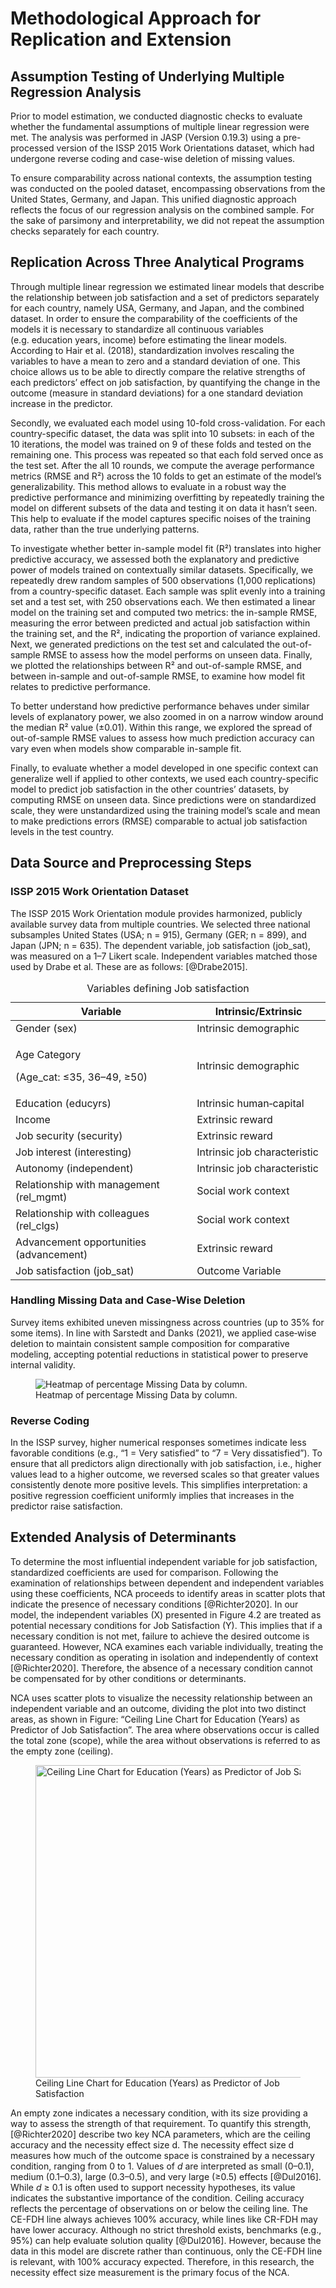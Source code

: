 # Methodological Approach for Replication and Extension

## Assumption Testing of Underlying Multiple Regression Analysis

Prior to model estimation, we conducted diagnostic checks to evaluate whether the fundamental assumptions of multiple linear regression were met. The analysis was performed in JASP (Version 0.19.3) using a pre-processed version of the ISSP 2015 Work Orientations dataset, which had undergone reverse coding and case-wise deletion of missing values.

To ensure comparability across national contexts, the assumption testing was conducted on the pooled dataset, encompassing observations from the United States, Germany, and Japan. This unified diagnostic approach reflects the focus of our regression analysis on the combined sample. For the sake of parsimony and interpretability, we did not repeat the assumption checks separately for each country.

## Replication Across Three Analytical Programs

Through multiple linear regression we estimated linear models that describe the relationship between job satisfaction and a set of predictors separately for each country, namely USA, Germany, and Japan, and the combined dataset. In order to ensure the comparability of the coefficients of the models it is necessary to standardize all continuous variables (e.g. education years, income) before estimating the linear models. According to Hair et al. (2018), standardization involves rescaling the variables to have a mean to zero and a standard deviation of one. This choice allows us to be able to directly compare the relative strengths of each predictors’ effect on job satisfaction, by quantifying the change in the outcome (measure in standard deviations) for a one standard deviation increase in the predictor.

Secondly, we evaluated each model using 10-fold cross-validation. For each country-specific dataset, the data was split into 10 subsets: in each of the 10 iterations, the model was trained on 9 of these folds and tested on the remaining one. This process was repeated so that each fold served once as the test set. After the all 10 rounds, we compute the average performance metrics (RMSE and R²) across the 10 folds to get an estimate of the model’s generalizability. This method allows to evaluate in a robust way the predictive performance and minimizing overfitting by repeatedly training the model on different subsets of the data and testing it on data it hasn’t seen. This help to evaluate if the model captures specific noises of the training data, rather than the true underlying patterns.

To investigate whether better in-sample model fit (R²) translates into higher predictive accuracy, we assessed both the explanatory and predictive power of models trained on contextually similar datasets. Specifically, we repeatedly drew random samples of 500 observations (1,000 replications) from a country-specific dataset. Each sample was split evenly into a training set and a test set, with 250 observations each. We then estimated a linear model on the training set and computed two metrics: the in-sample RMSE, measuring the error between predicted and actual job satisfaction within the training set, and the R², indicating the proportion of variance explained. Next, we generated predictions on the test set and calculated the out-of-sample RMSE to assess how the model performs on unseen data. Finally, we plotted the relationships between R² and out-of-sample RMSE, and between in-sample and out-of-sample RMSE, to examine how model fit relates to predictive performance.

To better understand how predictive performance behaves under similar levels of explanatory power, we also zoomed in on a narrow window around the median R² value (±0.01). Within this range, we explored the spread of out-of-sample RMSE values to assess how much prediction accuracy can vary even when models show comparable in-sample fit.

Finally, to evaluate whether a model developed in one specific context can generalize well if applied to other contexts, we used each country-specific model to predict job satisfaction in the other countries’ datasets, by computing RMSE on unseen data. Since predictions were on standardized scale, they were unstandardized using the training model’s scale and mean to make predictions errors (RMSE) comparable to actual job satisfaction levels in the test country.

## Data Source and Preprocessing Steps

### ISSP 2015 Work Orientation Dataset

The ISSP 2015 Work Orientation module provides harmonized, publicly available survey data from multiple countries. We selected three national subsamples United States (USA; n = 915), Germany (GER; n = 899), and Japan (JPN; n = 635). The dependent variable, job satisfaction (job_sat), was measured on a 1–7 Likert scale. Independent variables matched those used by Drabe et al. These are as follows: [@Drabe2015].

+-----------------------------------------+------------------------------+
| Variable                                | Intrinsic/Extrinsic          |
+=========================================+==============================+
| Gender (sex)                            | Intrinsic demographic        |
+-----------------------------------------+------------------------------+
| Age Category                            | Intrinsic demographic        |
|                                         |                              |
| (Age_cat: ≤35, 36–49, ≥50)              |                              |
+-----------------------------------------+------------------------------+
| Education (educyrs)                     | Intrinsic human‐capital      |
+-----------------------------------------+------------------------------+
| Income                                  | Extrinsic reward             |
+-----------------------------------------+------------------------------+
| Job security (security)                 | Extrinsic reward             |
+-----------------------------------------+------------------------------+
| Job interest (interesting)              | Intrinsic job characteristic |
+-----------------------------------------+------------------------------+
| Autonomy (independent)                  | Intrinsic job characteristic |
+-----------------------------------------+------------------------------+
| Relationship with management (rel_mgmt) | Social work context          |
+-----------------------------------------+------------------------------+
| Relationship with colleagues (rel_clgs) | Social work context          |
+-----------------------------------------+------------------------------+
| Advancement opportunities (advancement) | Extrinsic reward             |
+-----------------------------------------+------------------------------+
| Job satisfaction (job_sat)              | Outcome Variable             |
+-----------------------------------------+------------------------------+

: Variables defining Job satisfaction

### Handling Missing Data and Case‐Wise Deletion

Survey items exhibited uneven missingness across countries (up to 35% for some items). In line with Sarstedt and Danks (2021), we applied case‐wise deletion to maintain consistent sample composition for comparative modeling, accepting potential reductions in statistical power to preserve internal validity.

![Heatmap of percentage Missing Data by column.](images/missing_data_heatmap.png)

### Reverse Coding

In the ISSP survey, higher numerical responses sometimes indicate less favorable conditions (e.g., “1 = Very satisfied” to “7 = Very dissatisfied”). To ensure that all predictors align directionally with job satisfaction, i.e., higher values lead to a higher outcome, we reversed scales so that greater values consistently denote more positive levels. This simplifies interpretation: a positive regression coefficient uniformly implies that increases in the predictor raise satisfaction.

## Extended Analysis of Determinants

To determine the most influential independent variable for job satisfaction, standardized coefficients are used for comparison. Following the examination of relationships between dependent and independent variables using these coefficients, NCA proceeds to identify areas in scatter plots that indicate the presence of necessary conditions [@Richter2020]. In our model, the independent variables (X) presented in Figure 4.2 are treated as potential necessary conditions for Job Satisfaction (Y). This implies that if a necessary condition is not met, failure to achieve the desired outcome is guaranteed. However, NCA examines each variable individually, treating the necessary condition as operating in isolation and independently of context [@Richter2020]. Therefore, the absence of a necessary condition cannot be compensated for by other conditions or determinants.

NCA uses scatter plots to visualize the necessity relationship between an independent variable and an outcome, dividing the plot into two distinct areas, as shown in Figure: "Ceiling Line Chart for Education (Years) as Predictor of Job Satisfaction". The area where observations occur is called the total zone (scope), while the area without observations is referred to as the empty zone (ceiling).

![Ceiling Line Chart for Education (Years) as Predictor of Job Satisfaction](images/nca_ceiling_chart_education_modified.png){fig-align="center" width="500"}

An empty zone indicates a necessary condition, with its size providing a way to assess the strength of that requirement. To quantify this strength, [@Richter2020] describe two key NCA parameters, which are the ceiling accuracy and the necessity effect size d. The necessity effect size d measures how much of the outcome space is constrained by a necessary condition, ranging from 0 to 1. Values of *d* are interpreted as small (0–0.1), medium (0.1–0.3), large (0.3–0.5), and very large (≥0.5) effects [@Dul2016]. While *d* ≥ 0.1 is often used to support necessity hypotheses, its value indicates the substantive importance of the condition. Ceiling accuracy reflects the percentage of observations on or below the ceiling line. The CE-FDH line always achieves 100% accuracy, while lines like CR-FDH may have lower accuracy. Although no strict threshold exists, benchmarks (e.g., 95%) can help evaluate solution quality [@Dul2016]. However, because the data in this model are discrete rather than continuous, only the CE-FDH line is relevant, with 100% accuracy expected. Therefore, in this research, the necessity effect size measurement is the primary focus of the NCA.
